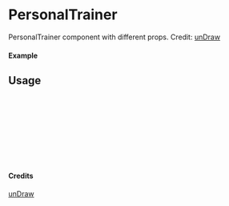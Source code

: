 
<Meta of={PersonalTrainer} title="unDraw/PersonalTrainer" />

# PersonalTrainer

PersonalTrainer component with different props.
Credit: [unDraw](https://undraw.co/illustrations)

#### Example

<Canvas of={PersonalTrainer.Primary} />

## Usage

```ts
import { PersonalTrainer } from "yadl-ui";

const Example = () => {
  return (
      <PersonalTrainer />
  );
};

export default Example;
```

#### Credits
[unDraw](https://undraw.co/illustrations)
